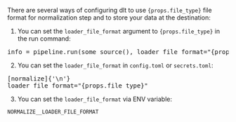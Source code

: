 
<span>There are several ways of configuring dlt to use <code>{props.file_type}</code> file format for normalization step and to store your data at the destination:</span>

1. <span>You can set the <code>loader_file_format</code> argument to <code>{props.file_type}</code> in the run command:</span>

<pre>
info = pipeline.run(some_source(), loader_file_format="{props.file_type}")
</pre>


2. You can set the `loader_file_format` in `config.toml` or `secrets.toml`:

<pre>
[normalize]{'\n'}
loader_file_format="{props.file_type}"
</pre>

3. You can set the `loader_file_format` via ENV variable:

```
NORMALIZE__LOADER_FILE_FORMAT
```
